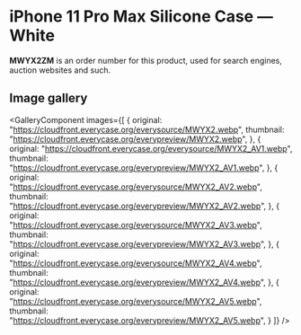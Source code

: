 
# iPhone 11 Pro Max Silicone Case — White

<Callout type='info' emoji='👉🏻'>**MWYX2ZM** is an order number for this product, used for search engines, auction websites and such.</Callout>

## Image gallery

<GalleryComponent
    images={[
      {
        original: "https://cloudfront.everycase.org/everysource/MWYX2.webp",
        thumbnail: "https://cloudfront.everycase.org/everypreview/MWYX2.webp",
      },
      {
        original: "https://cloudfront.everycase.org/everysource/MWYX2_AV1.webp",
        thumbnail: "https://cloudfront.everycase.org/everypreview/MWYX2_AV1.webp",
      },
      {
        original: "https://cloudfront.everycase.org/everysource/MWYX2_AV2.webp",
        thumbnail: "https://cloudfront.everycase.org/everypreview/MWYX2_AV2.webp",
      },
      {
        original: "https://cloudfront.everycase.org/everysource/MWYX2_AV3.webp",
        thumbnail: "https://cloudfront.everycase.org/everypreview/MWYX2_AV3.webp",
      },
      {
        original: "https://cloudfront.everycase.org/everysource/MWYX2_AV4.webp",
        thumbnail: "https://cloudfront.everycase.org/everypreview/MWYX2_AV4.webp",
      },
      {
        original: "https://cloudfront.everycase.org/everysource/MWYX2_AV5.webp",
        thumbnail: "https://cloudfront.everycase.org/everypreview/MWYX2_AV5.webp",
      }
    ]}
  />
